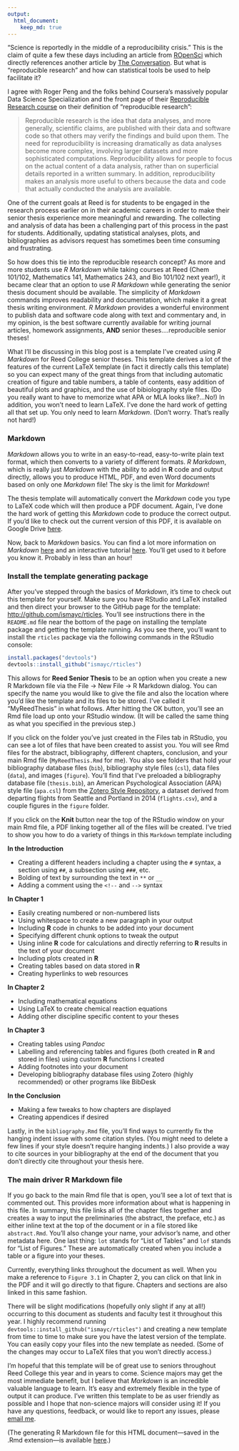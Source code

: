 ```yaml
---
output: 
  html_document:
    keep_md: true
---
```


"Science is reportedly in the middle of a reproducibility crisis."  This is the claim of quite a few these days including an article from [ROpenSci](https://ropensci.org/blog/2014/06/09/reproducibility/) which directly references another article by [The Conversation](http://theconversation.com/science-is-in-a-reproducibility-crisis-how-do-we-resolve-it-16998).  But what is "reproducible research" and how can statistical tools be used to help facilitate it?

I agree with Roger Peng and the folks behind Coursera's massively popular  Data Science Specialization and the front page of their [Reproducible Research course](https://www.coursera.org/course/repdata) on their definition of "reproducible research":

> Reproducible research is the idea that data analyses, and more generally, scientific claims, are published with their data and software code so that others may verify the findings and build upon them.  The need for reproducibility is increasing dramatically as data analyses become more complex, involving larger datasets and more sophisticated computations. Reproducibility allows for people to focus on the actual content of a data analysis, rather than on superficial details reported in a written summary. In addition, reproducibility makes an analysis more useful to others because the data and code that actually conducted the analysis are available. 

One of the current goals at Reed is for students to be engaged in the research process earlier on in their academic careers in order to make their senior thesis experience more meaningful and rewarding.  The collecting and analysis of data has been a challenging part of this process in the past for students.  Additionally, updating statistical analyses, plots, and bibliographies as advisors request has sometimes been time consuming and frustrating.

So how does this tie into the reproducible research concept?  As more and more students use *R Markdown* while taking courses at Reed (Chem 101/102, Mathematics 141, Mathematics 243, and Bio 101/102 next year!), it became clear that an option to use *R Markdown* while generating the senior thesis document should be available.  The simplicity of *Markdown* commands improves readability and documentation, which make it a great thesis writing environment.  *R Markdown* provides a wonderful environment to publish data and software code along with text and commentary and, in my opinion, is the best software currently available for writing journal articles, homework assignments, **AND** senior theses....reproducible senior theses!

What I'll be discussing in this blog post is a template I've created using *R Markdown* for Reed College senior theses.  This template derives a lot of the features of the current LaTeX template (in fact it directly calls this template) so you can expect many of the great things from that including automatic creation of figure and table numbers, a table of contents, easy addition of beautiful plots and graphics, and the use of bibiolography style files.  (Do you really want to have to memorize what APA or MLA looks like?...No!)  In addition, you won't need to learn LaTeX.  I've done the hard work of getting all that set up.  You only need to learn *Markdown*.  (Don't worry.  That's really not hard!)

### Markdown

*Markdown* allows you to write in an easy-to-read, easy-to-write plain text format, which then converts to a variety of different formats.  *R Markdown*, which is really just *Markdown* with the ability to add in **R** code and output directly, allows you to produce HTML, PDF, and even Word documents based on only one *Markdown* file!  The sky is the limit for *Markdown*!

The thesis template will automatically convert the *Markdown* code you type to LaTeX code which will then produce a PDF document.  Again, I've done the hard work of getting this *Markdown* code to produce the correct output.  If you'd like to check out the current version of this PDF, it is available on Google Drive [here](https://drive.google.com/a/reed.edu/file/d/0BxWNSFPtAdfxQ2p5dUdmUGtYcVE/view?usp=sharing).

Now, back to *Markdown* basics.  You can find a lot more information on *Markdown* [here](https://help.github.com/articles/markdown-basics/) and an interactive tutorial [here](http://markdowntutorial.com/).  You'll get used to it before you know it.  Probably in less than an hour!

### Install the template generating package

After you've stepped through the basics of _Markdown_, it's time to check out this template for yourself.  Make sure you have RStudio and LaTeX installed and then direct your browser to the GitHub page for the template: <http://github.com/ismayc/rticles>.  You'll see instructions there in the `README.md` file near the bottom of the page on installing the template package and getting the template running.  As you see there, you'll want to install the `rticles` package via the following commands in the RStudio console:

```r
install.packages("devtools")
devtools::install_github("ismayc/rticles")
```

This allows for **Reed Senior Thesis** to be an option when you create a new R Markdown file via the File -> New File -> R Markdown dialog.  You can specify the name you would like to give the file and also the location where you'd like the template and its files to be stored.  I've called it "MyReedThesis" in what follows.  After hitting the OK button, you'll see an Rmd file load up onto your RStudio window.  (It will be called the same thing as what you specified in the previous step.) 

If you click on the folder you've just created in the Files tab in RStudio, you can see a lot of files that have been created to assist you.  You will see Rmd files for the abstract, bibliography, different chapters, conclusion, and your main Rmd file (`MyReedThesis.Rmd` for me).  You also see folders that hold your bibliography database files (`bib`), bibliography style files (`csl`), data files (`data`), and images (`figure`).  You'll find that I've preloaded a bibliography database file (`thesis.bib`), an American Psychological Association (APA) style file (`apa.csl`) from the [Zotero Style Repository](https://www.zotero.org/styles), a dataset derived from departing flights from Seattle and Portland in 2014 (`flights.csv`), and a couple figures in the `figure` folder.

If you click on the **Knit** button near the top of the RStudio window on your main Rmd file, a PDF linking together all of the files will be created.  I've tried to show you how to do a variety of things in this `Markdown` template including

**In the Introduction**

- Creating a different headers including a chapter using the `#` syntax, a section using `##`, a subsection using `###`, etc.
- Bolding of text by surrounding the text in `**` or `__`
- Adding a comment using the `<!--` and `-->` syntax

**In Chapter 1**

- Easily creating numbered or non-numbered lists
- Using whitespace to create a new paragraph in your output
- Including **R** code in chunks to be added into your document
- Specifying different chunk options to tweak the output
- Using inline **R** code for calculations and directly referring to **R** results in the text of your document
- Including plots created in **R**
- Creating tables based on data stored in **R**
- Creating hyperlinks to web resources

**In Chapter 2**

- Including mathematical equations
- Using LaTeX to create chemical reaction equations
- Adding other discipline specific content to your theses

**In Chapter 3**

- Creating tables using _Pandoc_ 
- Labelling and referencing tables and figures (both created in **R** and stored in files) using custom **R** functions I created
- Adding footnotes into your document
- Developing bibliography database files using Zotero (highly recommended) or other programs like BibDesk

**In the Conclusion**

- Making a few tweaks to how chapters are displayed
- Creating appendices if desired

Lastly, in the `bibliography.Rmd` file, you'll find ways to currently fix the hanging indent issue with some citation styles.  (You might need to delete a few lines if your style doesn't require hanging indents.)  I also provide a way to cite sources in your bibliography at the end of the document that you don't directly cite throughout your thesis here.

### The main driver R Markdown file

If you go back to the main Rmd file that is open, you'll see a lot of text that is commented out.  This provides more information about what is happening in this file.  In summary, this file links all of the chapter files together and creates a way to input the preliminaries (the abstract, the preface, etc.) as either inline text at the top of the document or in a file stored like `abstract.Rmd`.  You'll also change your name, your advisor's name, and other metadata here. One last thing:  `lot` stands for "List of Tables" and `lof` stands for "List of Figures."  These are automatically created when you include a table or a figure into your theses.  

Currently, everything links throughout the document as well.  When you make a reference to `Figure 3.1` in Chapter 2, you can click on that link in the PDF and it will go directly to that figure.  Chapters and sections are also linked in this same fashion.

There will be slight modifications (hopefully only slight if any at all!) occurring to this document as students and faculty test it throughout this year.  I highly recommend running `devtools::install_github("ismayc/rticles")` and creating a new template from time to time to make sure you have the latest version of the template.  You can easily copy your files into the new template as needed.  (Some of the changes may occur to LaTeX files that you won't directly access.)

I'm hopeful that this template will be of great use to seniors throughout Reed College this year and in years to come.  Science majors may get the most immediate benefit, but I believe that _Markdown_ is an incredible valuable language to learn.  It's easy and extremely flexible in the type of output it can produce.  I've written this template to be as user friendly as possible and I hope that non-science majors will consider using it!  If you have any questions, feedback, or would like to report any issues, please [email me](cismay@reed.edu).

(The generating R Markdown file for this HTML document---saved in the .Rmd extension---is available [here](http://reed.edu/data-at-reed/software/R/blogposts/rmd_template_blogpost.Rmd).)
